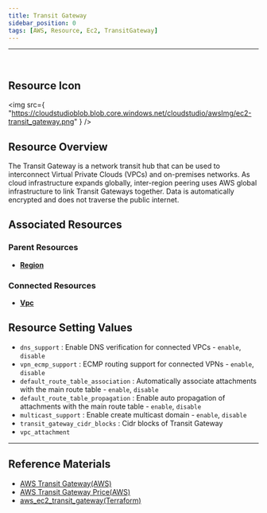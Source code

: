 ```yaml
---
title: Transit Gateway
sidebar_position: 0
tags: [AWS, Resource, Ec2, TransitGateway]
---
```


<hr />
<br />

## Resource Icon

<img
    src={
        "https://cloudstudioblob.blob.core.windows.net/cloudstudio/awsImg/ec2-transit_gateway.png"
    }
/>

## Resource Overview

The Transit Gateway is a network transit hub that can be used to interconnect Virtual Private Clouds (VPCs) and on-premises networks. 
As cloud infrastructure expands globally, inter-region peering uses AWS global infrastructure to link Transit Gateways together. 
Data is automatically encrypted and does not traverse the public internet.

## Associated Resources

### Parent Resources

-   [**Region**](https://docs.cstudio.app/en/docs/resource/aws/Base/Region)

### Connected Resources

-   [**Vpc**](https://docs.cstudio.app/en/docs/resource/aws/Vpc/)

## Resource Setting Values

-   `dns_support` : Enable DNS verification for connected VPCs - `enable`, `disable`
-   `vpn_ecmp_support` : ECMP routing support for connected VPNs - `enable`, `disable`
-   `default_route_table_association` : Automatically associate attachments with the main route table - `enable`, `disable`
-   `default_route_table_propagation` : Enable auto propagation of attachments with the main route table - `enable`, `disable`
-   `multicast_support` : Enable create multicast domain - `enable`, `disable`
-   `transit_gateway_cidr_blocks` : Cidr blocks of Transit Gateway
-   `vpc_attachment`

---

## Reference Materials

-   [AWS Transit Gateway(AWS)](https://docs.aws.amazon.com/ko_kr/vpc/latest/tgw/what-is-transit-gateway.html?nc2=type_a)
-   [AWS Transit Gateway Price(AWS)](https://aws.amazon.com/ko/transit-gateway/pricing/?nc2=type_a)
-   [aws_ec2_transit_gateway(Terraform)](https://registry.terraform.io/providers/hashicorp/aws/latest/docs/resources/ec2_transit_gateway)
